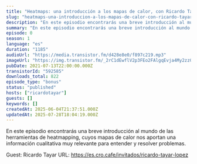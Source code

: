 ```yaml
---
title: "Heatmaps: una introducción a los mapas de calor, con Ricardo Tayar"
slug: "heatmaps-una-introduccion-a-los-mapas-de-calor-con-ricardo-tayar"
description: "En este episodio encontrarás una breve introducción al mundo de las herramientas de heatmapping, cuyos mapas de calor nos aportan una información cualitativa muy relevante para entender y resolver problemas.\n\nGuest: Ricardo Tayar\nURL: https://es.cro.cafe/invitados/ricardo-tayar-lopez"
summary: "En este episodio encontrarás una breve introducción al mundo de las herramientas de heatmapping, cuyos mapas de calor nos aportan una información cualitativa muy relevante para entender y resolver problemas."
episode: 0
season: 1
language: "es"
duration: "1185"
audioUrl: "https://media.transistor.fm/d428e8e0/f897c219.mp3"
imageUrl: "https://img.transistor.fm/_2rC1dEwflV2p3FEo2FAlgqEvja4My2zzGscTGILDh4/rs:fill:0:0:1/w:3000/h:3000/q:60/aHR0cHM6Ly9pbWct/dXBsb2FkLXByb2R1/Y3Rpb24udHJhbnNp/c3Rvci5mbS82OGYz/NWZkY2M4MWVhYTk4/YzNlYWE0NzNhZTI0/ZjYzOS5qcGc.webp"
pubDate: 2021-07-13T22:00:00.000Z
transistorId: "592585"
downloads_total: 822
episode_type: "bonus"
status: "published"
hosts: ["ricardotayar"]
guests: []
keywords: []
createdAt: 2025-06-04T21:37:51.000Z
updatedAt: 2025-07-28T18:04:19.000Z
---
```


En este episodio encontrarás una breve introducción al mundo de las herramientas de heatmapping, cuyos mapas de calor nos aportan una información cualitativa muy relevante para entender y resolver problemas.

Guest: Ricardo Tayar
URL: https://es.cro.cafe/invitados/ricardo-tayar-lopez
